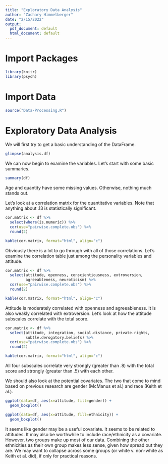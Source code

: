 ```yaml
---
title: "Exploratory Data Analysis"
author: "Zachary Himmelberger"
date: "2/15/2022"
output:
  pdf_document: default
  html_document: default
---
```


# Import Packages

```r
library(knitr)
library(psych)
```

# Import Data

```r
source("Data-Processing.R")
```

# Exploratory Data Analysis

We will first try to get a basic understanding of the DataFrame. 

```r
glimpse(analysis.df)
```

We can now begin to examine the variables. Let's start with some basic summaries.

```r
summary(df)
```

Age and quantity have some missing values. Otherwise, nothing much stands out.

Let's look at a correlation matrix for the quantitative variables. Note that anything about .13 is statistically significant.

```r
cor.matrix <- df %>%
  select(where(is.numeric)) %>%
  cor(use="pairwise.complete.obs") %>%
  round(2)

kable(cor.matrix, format="html", align="c")
```

Obviously there is a lot to go through with all of those correlations. Let's examine the correlation table just among the personality variables and attitude. 

```r
cor.matrix <- df %>%
  select(attitude, openness, conscientiousness, extroversion,
         agreeableness, neuroticism) %>%
  cor(use="pairwise.complete.obs") %>%
  round(2)

kable(cor.matrix, format="html", align="c")
```

Attitude is moderately correlated with openness and agreeableness. It is also weakly correlated with extroversion. Let's look at how the attitude subscales correlate with the total score. 

```r
cor.matrix <- df %>%
  select(attitude, integration, social.distance, private.rights,
         subtle.derogatory.beliefs) %>%
  cor(use="pairwise.complete.obs") %>%
  round(2)

kable(cor.matrix, format="html", align="c")
```

All four subscales correlate very strongly (greater than .8) with the total score and strongly (greater than .5) with each other.

We should also look at the potential covariates. The two that come to mind based on previous research are gender (McManus et al.) and race (Keith et al.). 

```r
ggplot(data=df, aes(x=attitude, fill=gender)) +
  geom_boxplot()
```

```r
ggplot(data=df, aes(x=attitude, fill=ethnicity)) +
  geom_boxplot()
```

It seems like gender may be a useful covariate. It seems to be related to attitudes. It may also be worthwhile to include race/ethnicity as a covariate. However, two groups make up most of our data. Combining the other ethnicities as their own group makes less sense, given how spread out they are. We may want to collapse across some groups (or white v. non-white as Keith et al. did), if only for practical reasons.